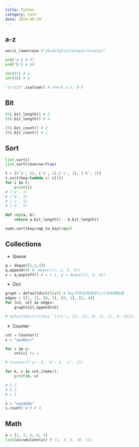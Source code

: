 ---
title: Python
category: note
date: 2024-09-29
---

## a-z
```py
ascii_lowercase #"abcdefghijklmnopqrstuvwxyz"
```

```py
ord('a') # 97
ord('b') # 98

chr(97) # a
chr(98) # b
```

```py
"str123".isalnum() # check a-z, 0-9
```

## Bit
```py
(5).bit_length() # 3
(8).bit_length() # 4
```

```py
(5).bit_count() # 2
(8).bit_count() # 1
```

## Sort
```py
list.sort()
list.sort(reverse=True)
```

```py
t = [('a', 5), ('e', 1),('c', 3), ('b', 2)]
t.sort(key=lambda c: c[1])
for i in t:
	print(i)
# ('e', 1)
# ('b', 2)
# ('c', 3)
# ('a', 5)
```

```py
def cmp(a, b):
	return a.bit_length() - b.bit_length()

nums.sort(key=cmp_to_key(cmp))
```

## Collections
* Queue

```py
q = deque([1,2,3])
q.append(4) #　deque([1, 2, 3, 4])
v = q.popleft() # v = 1, q = deque([2, 3, 4])
```

* Dict
```py
graph = defaultdict(list) # key不存在時用空list作為預設值
edges = [[1, 2], [0, 2], [0, 1], [3, 4]]
for [n1, n2] in edges:
	graph[n1].append(n2)

# defaultdict(<class 'list'>, {1: [2], 0: [2, 1], 3: [4]})
```

* Counter
```py
cnt = Counter()
s = "aaabbcc"

for c in s:
	cnt[c] += 1

# Counter({'a': 3, 'b': 2, 'c': 2})

for k, v in cnt.items():
	print(k, v)

# a 3
# b 2
# c 2
```

```py
s = "aaaabbb"
s.count('a') # 4
```

## Math
```py
a = [1, 2, 3, 4, 5]
list(accumulate(a)) # [1, 3, 6, 10, 15]
```